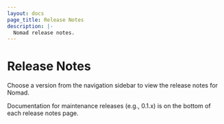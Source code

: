 ```yaml
---
layout: docs
page_title: Release Notes
description: |-
  Nomad release notes.
---
```


# Release Notes

Choose a version from the navigation sidebar to view the release notes for Nomad.

Documentation for maintenance releases (e.g., 0.1.x) is on the bottom of each
release notes page.
